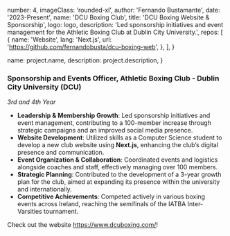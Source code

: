 
  number: 4,
  imageClass: 'rounded-xl',
  author: 'Fernando Bustamante',
  date: '2023-Present',
  name: 'DCU Boxing Club',
  title: 'DCU Boxing Website & Sponsorship',
  logo: logo,
  description:
    'Led sponsorship initiatives and event management for the Athletic Boxing Club at Dublin City University.',
  repos: [
    {
      name: 'Website',
      lang: 'Next.js',
      url: 'https://github.com/fernandobusta/dcu-boxing-web',
    },
  ],
}

  name: project.name,
  description: project.description,
}


### Sponsorship and Events Officer, Athletic Boxing Club - Dublin City University (DCU)

_3rd and 4th Year_

- **Leadership & Membership Growth**: Led sponsorship initiatives and event management, contributing to a 100-member increase through strategic campaigns and an improved social media presence.
- **Website Development**: Utilized skills as a Computer Science student to develop a new club website using **Next.js**, enhancing the club’s digital presence and communication.
- **Event Organization & Collaboration**: Coordinated events and logistics alongside coaches and staff, effectively managing over 100 members.
- **Strategic Planning**: Contributed to the development of a 3-year growth plan for the club, aimed at expanding its presence within the university and internationally.
- **Competitive Achievements**: Competed actively in various boxing events across Ireland, reaching the semifinals of the IATBA Inter-Varsities tournament.

Check out the website https://www.dcuboxing.com/!
